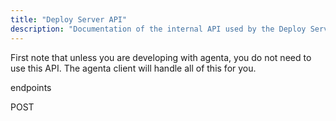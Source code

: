 ```yaml
---
title: "Deploy Server API"
description: "Documentation of the internal API used by the Deploy Server"
---
```


First note that unless you are developing with agenta, you do not need to use this API. The agenta client will handle all of this for you.


endpoints

POST 